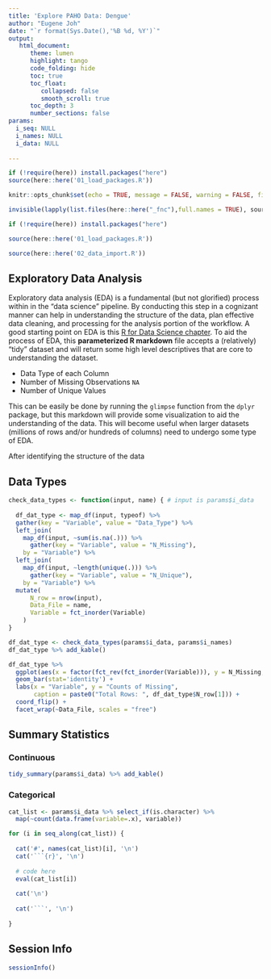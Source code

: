 ```yaml
---
title: 'Explore PAHO Data: Dengue'
author: "Eugene Joh"
date: "`r format(Sys.Date(),'%B %d, %Y')`"
output: 
   html_document:
      theme: lumen
      highlight: tango
      code_folding: hide
      toc: true
      toc_float:
         collapsed: false
         smooth_scroll: true
      toc_depth: 3
      number_sections: false
params:
  i_seq: NULL
  i_names: NULL
  i_data: NULL
  
---
```


```r
if (!require(here)) install.packages("here")
source(here::here('01_load_packages.R'))

knitr::opts_chunk$set(echo = TRUE, message = FALSE, warning = FALSE, fig.width = 9.2, fig.height = 7)

invisible(lapply(list.files(here::here("_fnc"),full.names = TRUE), source))
```

<!-- REMOVE THIS CHUNK AFTER PARAMETERIZATION -->
```r
if (!require(here)) install.packages("here")

source(here::here('01_load_packages.R'))

source(here::here('02_data_import.R'))
```

## Exploratory Data Analysis
Exploratory data analysis (EDA) is a fundamental (but not glorified) process within in the "data science" pipeline. By conducting this step in a cognizant manner can help in understanding the structure of the data, plan effective data cleaning, and processing for the analysis portion of the workflow. A good starting point on EDA is this [R for Data Science chapter](http://r4ds.had.co.nz/exploratory-data-analysis.html). To aid the process of EDA, this **parameterized R markdown** file accepts a (relatively) "tidy" dataset and will return some high level descriptives that are core to understanding the dataset.

   - Data Type of each Column
   - Number of Missing Observations `NA`
   - Number of Unique Values

This can be easily be done by running the `glimpse` function from the `dplyr` package, but this markdown will provide some visualization to aid the understanding of the data. This will become useful when larger datasets (millions of rows and/or hundreds of columns) need to undergo some type of EDA.  

After identifying the structure of the data

## Data Types
```r
check_data_types <- function(input, name) { # input is params$i_data
  
  df_dat_type <- map_df(input, typeof) %>% 
  gather(key = "Variable", value = "Data_Type") %>% 
  left_join(
    map_df(input, ~sum(is.na(.))) %>% 
      gather(key = "Variable", value = "N_Missing"),
    by = "Variable") %>% 
  left_join(
    map_df(input, ~length(unique(.))) %>% 
      gather(key = "Variable", value = "N_Unique"),
    by = "Variable") %>% 
  mutate(
      N_row = nrow(input),
      Data_File = name,
      Variable = fct_inorder(Variable)
    )
}

df_dat_type <- check_data_types(params$i_data, params$i_names)
df_dat_type %>% add_kable()
```

```r
df_dat_type %>% 
  ggplot(aes(x = factor(fct_rev(fct_inorder(Variable))), y = N_Missing, fill = Data_Type, colour = Data_Type)) +
  geom_bar(stat='identity') + 
  labs(x = "Variable", y = "Counts of Missing",
       caption = paste0("Total Rows: ", df_dat_type$N_row[1])) +
  coord_flip() +
  facet_wrap(~Data_File, scales = "free")
```

## Summary Statistics

### Continuous
<!-- https://stackoverflow.com/questions/34594641/dplyr-summary-table-for-multiple-variables -->
```r
tidy_summary(params$i_data) %>% add_kable()
```


### Categorical
```r
cat_list <- params$i_data %>% select_if(is.character) %>% 
  map(~count(data.frame(variable=.x), variable))
```

```r
for (i in seq_along(cat_list)) {
  
  cat('#', names(cat_list)[i], '\n')
  cat('```{r}', '\n')
  
  # code here
  eval(cat_list[i])
  
  cat('\n')
  
  cat('```', '\n')
  
}


```





## Session Info
```r
sessionInfo()
```

